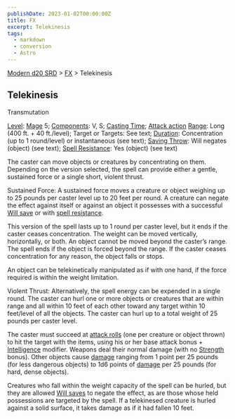 ```yaml
---
publishDate: 2023-01-02T00:00:00Z
title: FX
excerpt: Telekinesis
tags:
  - markdown
  - conversion
  - Astro
---
```


[Modern d20 SRD](/#modernD20) > [FX](modern-d20-srd-fx-index) > Telekinesis

## Telekinesis

Transmutation

[Level](modern-d20-srd-fx-level): [Mage](modern-d20-srd-classes-advanced-mage)
5; [Components](modern-d20-srd-fx-components): V, S; [Casting Time](modern-d20-srd-fx-casting-time); [Attack action](modern-d20-srd-combat-attack-actions) [Range](modern-d20-srd-fx-range): Long (400 ft. + 40
ft./level); Target or Targets: See text; [Duration](modern-d20-srd-fx-duration): Concentration (up to 1 round/level) or instantaneous (see text);
[Saving Throw](modern-d20-srd-basics-saving-throws): Will negates (object)
(see text); [Spell Resistance](modern-d20-srd-special-abilities-spell-resistance): Yes (object) (see text)

The caster can move objects or creatures by concentrating on them. Depending
on the version selected, the spell can provide either a gentle, sustained
force or a single short, violent thrust.

Sustained Force: A sustained force moves a creature or object weighing up to
25 pounds per caster level up to 20 feet per round. A creature can negate the
effect against itself or against an object it possesses with a successful
[Will save](modern-d20-srd-basics-saving-throws) or with [spell resistance](modern-d20-srd-special-abilities-spell-resistance).

This version of the spell lasts up to 1 round per caster level, but it ends if
the caster ceases concentration. The weight can be moved vertically,
horizontally, or both. An object cannot be moved beyond the caster’s range.
The spell ends if the object is forced beyond the range. If the caster ceases
concentration for any reason, the object falls or stops.

An object can be telekinetically manipulated as if with one hand, if the force
required is within the weight limitation.

Violent Thrust: Alternatively, the spell energy can be expended in a single
round. The caster can hurl one or more objects or creatures that are within
range and all within 10 feet of each other toward any target within 10
feet/level of all the objects. The caster can hurl up to a total weight of 25
pounds per caster level.

The caster must succeed at [attack rolls](modern-d20-srd-combat-attack-roll)
(one per creature or object thrown) to hit the target with the items, using
his or her base attack bonus + [Intelligence](modern-d20-srd-basics-ability-scores) modifier. Weapons deal their normal damage (with no
[Strength](modern-d20-srd-basics-ability-scores) bonus). Other objects cause
[damage](modern-d20-srd-combat-damage) ranging from 1 point per 25 pounds (for
less dangerous objects) to 1d6 points of [damage](modern-d20-srd-combat-damage) per 25 pounds (for hard, dense objects).

Creatures who fall within the weight capacity of the spell can be hurled, but
they are allowed [Will saves](modern-d20-srd-basics-saving-throws) to negate
the effect, as are those whose held possessions are targeted by the spell. If
a telekinesed creature is hurled against a solid surface, it takes damage as
if it had fallen 10 feet.

